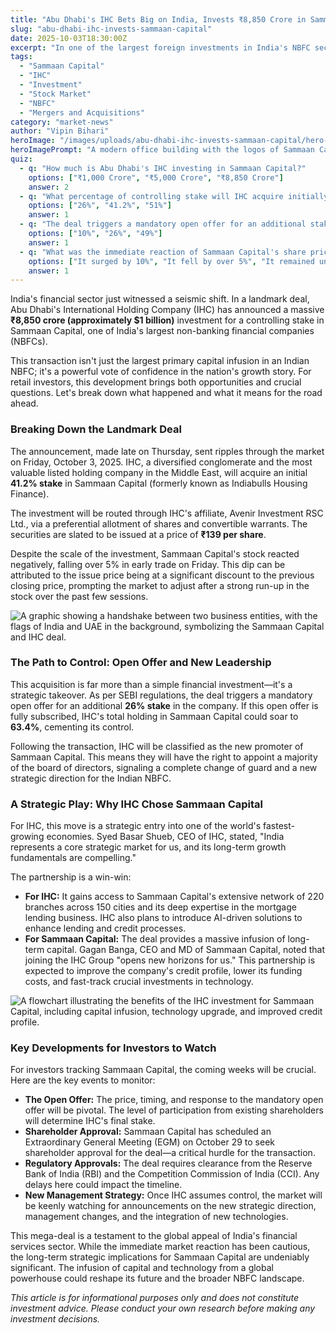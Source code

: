 ```yaml
---
title: "Abu Dhabi's IHC Bets Big on India, Invests ₹8,850 Crore in Sammaan Capital"
slug: "abu-dhabi-ihc-invests-sammaan-capital"
date: 2025-10-03T18:30:00Z
excerpt: "In one of the largest foreign investments in India's NBFC sector, Abu Dhabi's IHC is set to acquire a controlling stake in Sammaan Capital for approximately $1 billion. We break down what this deal means for the company and for retail investors."
tags:
  - "Sammaan Capital"
  - "IHC"
  - "Investment"
  - "Stock Market"
  - "NBFC"
  - "Mergers and Acquisitions"
category: "market-news"
author: "Vipin Bihari"
heroImage: "/images/uploads/abu-dhabi-ihc-invests-sammaan-capital/hero-image.jpg"
heroImagePrompt: "A modern office building with the logos of Sammaan Capital and International Holding Company (IHC) displayed, symbolizing a major corporate investment deal."
quiz:
  - q: "How much is Abu Dhabi's IHC investing in Sammaan Capital?"
    options: ["₹1,000 Crore", "₹5,000 Crore", "₹8,850 Crore"]
    answer: 2
  - q: "What percentage of controlling stake will IHC acquire initially?"
    options: ["26%", "41.2%", "51%"]
    answer: 1
  - q: "The deal triggers a mandatory open offer for an additional stake. What is that percentage?"
    options: ["10%", "26%", "49%"]
    answer: 1
  - q: "What was the immediate reaction of Sammaan Capital's share price to the news?"
    options: ["It surged by 10%", "It fell by over 5%", "It remained unchanged"]
    answer: 1
---
```


India's financial sector just witnessed a seismic shift. In a landmark deal, Abu Dhabi's International Holding Company (IHC) has announced a massive **₹8,850 crore (approximately $1 billion)** investment for a controlling stake in Sammaan Capital, one of India's largest non-banking financial companies (NBFCs).

This transaction isn't just the largest primary capital infusion in an Indian NBFC; it's a powerful vote of confidence in the nation's growth story. For retail investors, this development brings both opportunities and crucial questions. Let's break down what happened and what it means for the road ahead.

### Breaking Down the Landmark Deal

The announcement, made late on Thursday, sent ripples through the market on Friday, October 3, 2025. IHC, a diversified conglomerate and the most valuable listed holding company in the Middle East, will acquire an initial **41.2% stake** in Sammaan Capital (formerly known as Indiabulls Housing Finance).

The investment will be routed through IHC's affiliate, Avenir Investment RSC Ltd., via a preferential allotment of shares and convertible warrants. The securities are slated to be issued at a price of **₹139 per share**.

Despite the scale of the investment, Sammaan Capital's stock reacted negatively, falling over 5% in early trade on Friday. This dip can be attributed to the issue price being at a significant discount to the previous closing price, prompting the market to adjust after a strong run-up in the stock over the past few sessions.

![A graphic showing a handshake between two business entities, with the flags of India and UAE in the background, symbolizing the Sammaan Capital and IHC deal.](/images/uploads/abu-dhabi-ihc-invests-sammaan-capital/india-uae-deal.png)

### The Path to Control: Open Offer and New Leadership

This acquisition is far more than a simple financial investment—it's a strategic takeover. As per SEBI regulations, the deal triggers a mandatory open offer for an additional **26% stake** in the company. If this open offer is fully subscribed, IHC's total holding in Sammaan Capital could soar to **63.4%**, cementing its control.

Following the transaction, IHC will be classified as the new promoter of Sammaan Capital. This means they will have the right to appoint a majority of the board of directors, signaling a complete change of guard and a new strategic direction for the Indian NBFC.

### A Strategic Play: Why IHC Chose Sammaan Capital

For IHC, this move is a strategic entry into one of the world's fastest-growing economies. Syed Basar Shueb, CEO of IHC, stated, "India represents a core strategic market for us, and its long-term growth fundamentals are compelling."

The partnership is a win-win:

*   **For IHC:** It gains access to Sammaan Capital's extensive network of 220 branches across 150 cities and its deep expertise in the mortgage lending business. IHC also plans to introduce AI-driven solutions to enhance lending and credit processes.
*   **For Sammaan Capital:** The deal provides a massive infusion of long-term capital. Gagan Banga, CEO and MD of Sammaan Capital, noted that joining the IHC Group "opens new horizons for us." This partnership is expected to improve the company's credit profile, lower its funding costs, and fast-track crucial investments in technology.

![A flowchart illustrating the benefits of the IHC investment for Sammaan Capital, including capital infusion, technology upgrade, and improved credit profile.](/images/uploads/abu-dhabi-ihc-invests-sammaan-capital/benefits-flowchart.png)

### Key Developments for Investors to Watch

For investors tracking Sammaan Capital, the coming weeks will be crucial. Here are the key events to monitor:

*   **The Open Offer:** The price, timing, and response to the mandatory open offer will be pivotal. The level of participation from existing shareholders will determine IHC's final stake.
*   **Shareholder Approval:** Sammaan Capital has scheduled an Extraordinary General Meeting (EGM) on October 29 to seek shareholder approval for the deal—a critical hurdle for the transaction.
*   **Regulatory Approvals:** The deal requires clearance from the Reserve Bank of India (RBI) and the Competition Commission of India (CCI). Any delays here could impact the timeline.
*   **New Management Strategy:** Once IHC assumes control, the market will be keenly watching for announcements on the new strategic direction, management changes, and the integration of new technologies.

This mega-deal is a testament to the global appeal of India's financial services sector. While the immediate market reaction has been cautious, the long-term strategic implications for Sammaan Capital are undeniably significant. The infusion of capital and technology from a global powerhouse could reshape its future and the broader NBFC landscape.

*This article is for informational purposes only and does not constitute investment advice. Please conduct your own research before making any investment decisions.*